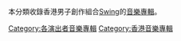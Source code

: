 本分類收錄香港男子創作組合[[Swing_(組合)|Swing]]的[[音樂專輯|音樂專輯]]。

[[Category:各演出者音樂專輯|Category:各演出者音樂專輯]]
[[Category:香港音樂專輯|Category:香港音樂專輯]]